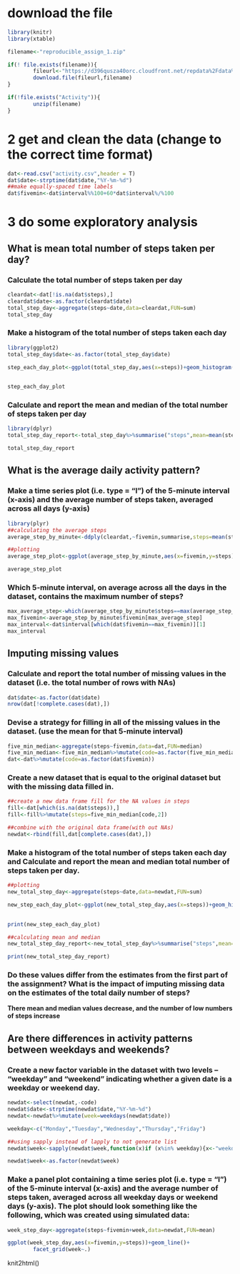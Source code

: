 # download the file

```r
library(knitr)
library(xtable)

filename<-"reproducible_assign_1.zip"

if(! file.exists(filename)){
        fileurl<-"https://d396qusza40orc.cloudfront.net/repdata%2Fdata%2Factivity.zip"
        download.file(fileurl,filename)
}

if(!file.exists("Activity")){
        unzip(filename)
}

```

# 2 get and clean the data (change to the correct time format)

```r
dat<-read.csv("activity.csv",header = T)
dat$date<-strptime(dat$date,"%Y-%m-%d")
##make equally-spaced time labels
dat$fivemin<-dat$interval%%100+60*dat$interval%/%100 

```

# 3 do some exploratory analysis

## What is mean total number of steps taken per day?

### Calculate the total number of steps taken per day

```r
cleardat<-dat[!is.na(dat$steps),]
cleardat$date<-as.factor(cleardat$date)
total_step_day<-aggregate(steps~date,data=cleardat,FUN=sum)
total_step_day
```

### Make a histogram of the total number of steps taken each day

```r
library(ggplot2)
total_step_day$date<-as.factor(total_step_day$date)

step_each_day_plot<-ggplot(total_step_day,aes(x=steps))+geom_histogram(aes (fill=date),bins=30)+ggtitle("histogram of the total number of steps taken each day")+theme_classic()+theme(plot.title = element_text(size=10,color="brown"))

        
step_each_day_plot
```

### Calculate and report the mean and median of the total number of steps taken per day

```r
library(dplyr)
total_step_day_report<-total_step_day%>%summarise("steps",mean=mean(steps),median=median(steps))

total_step_day_report

```


## What is the average daily activity pattern?

### Make a time series plot (i.e. type = "l") of the 5-minute interval (x-axis) and the average number of steps taken, averaged across all days (y-axis)

```r
library(plyr)
##calculating the average steps
average_step_by_minute<-ddply(cleardat,~fivemin,summarise,steps=mean(steps))

##plotting
average_step_plot<-ggplot(average_step_by_minute,aes(x=fivemin,y=steps))+geom_line(color="steelblue")+labs(x="minutes transferred into day",y="average steps")

average_step_plot

```

### Which 5-minute interval, on average across all the days in the dataset, contains the maximum number of steps?

```r
max_average_step<-which(average_step_by_minute$steps==max(average_step_by_minute$steps))
max_fivemin<-average_step_by_minute$fivemin[max_average_step]
max_interval<-dat$interval[which(dat$fivemin==max_fivemin)][1]
max_interval

```

## Imputing missing values

### Calculate and report the total number of missing values in the dataset (i.e. the total number of rows with NAs)

```r
dat$date<-as.factor(dat$date)
nrow(dat[!complete.cases(dat),])
```

### Devise a strategy for filling in all of the missing values in the dataset. (use the mean for that 5-minute interval)


```r
five_min_median<-aggregate(steps~fivemin,data=dat,FUN=median)
five_min_median<-five_min_median%>%mutate(code=as.factor(five_min_median$fivemin))
dat<-dat%>%mutate(code=as.factor(dat$fivemin))
```

### Create a new dataset that is equal to the original dataset but with the missing data filled in.

```r
##create a new data frame fill for the NA values in steps
fill<-dat[which(is.na(dat$steps)),]
fill<-fill%>%mutate(steps=five_min_median[code,2])

##combine with the original data frame(with out NAs)
newdat<-rbind(fill,dat[complete.cases(dat),])

```

### Make a histogram of the total number of steps taken each day and Calculate and report the mean and median total number of steps taken per day. 

```r

##plotting
new_total_step_day<-aggregate(steps~date,data=newdat,FUN=sum)

new_step_each_day_plot<-ggplot(new_total_step_day,aes(x=steps))+geom_histogram(aes (fill=date),bins=30)+ggtitle("a new histogram of the total number of steps taken each day")+theme_classic()+theme(plot.title = element_text(size=10,color="brown"))

        
print(new_step_each_day_plot)

##calculating mean and median
new_total_step_day_report<-new_total_step_day%>%summarise("steps",mean=mean(steps),median=median(steps))

print(new_total_step_day_report)

```

### Do these values differ from the estimates from the first part of the assignment? What is the impact of imputing missing data on the estimates of the total daily number of steps?

**There mean and median values decrease, and the number of low numbers of steps increase**


## Are there differences in activity patterns between weekdays and weekends?

### Create a new factor variable in the dataset with two levels – “weekday” and “weekend” indicating whether a given date is a weekday or weekend day.

```r
newdat<-select(newdat,-code)
newdat$date<-strptime(newdat$date,"%Y-%m-%d")
newdat<-newdat%>%mutate(week=weekdays(newdat$date))

weekday<-c("Monday","Tuesday","Wednesday","Thursday","Friday")

##using sapply instead of lapply to not generate list
newdat$week<-sapply(newdat$week,function(x)if (x%in% weekday){x<-"weekday"} else {x<-"weekend"})

newdat$week<-as.factor(newdat$week)

```


### Make a panel plot containing a time series plot (i.e. type = "l") of the 5-minute interval (x-axis) and the average number of steps taken, averaged across all weekday days or weekend days (y-axis). The plot should look something like the following, which was created using simulated data:

```r
week_step_day<-aggregate(steps~fivemin+week,data=newdat,FUN=mean)

ggplot(week_step_day,aes(x=fivemin,y=steps))+geom_line()+
        facet_grid(week~.)


```

knit2html()



